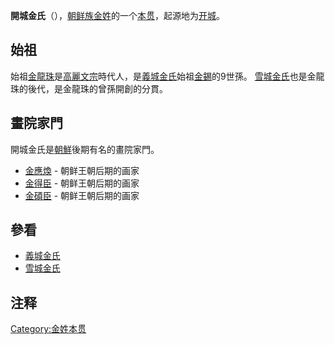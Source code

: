 {{韩国姓氏
|姓氏=開城金氏
|籍贯={{flag|DPRK}}[[开城市|开城]]
|始祖=金龍珠
|宗始祖=金晙
|集姓村=[[平安南道|平安南道]][[龙冈郡|龙冈郡]]<br />[[忠清北道|忠清北道]][[永同郡|永同郡]]
|人物=金应焕{{ref|a|a}}
|年度=2000
|人口=約2萬
|备注={{unbulleted list |{{longitem |{{note|a|a}} 画家。}} }}
}}
'''開城金氏'''（{{kor|k=개성 김씨|hanja=開城 金氏}}），[[朝鲜族|朝鲜族]][[金姓|金姓]]的一个[[本贯|本贯]]，起源地为[[开城|开城]]。

== 始祖 ==
始祖[[金龍珠|金龍珠]]是[[高麗文宗|高麗文宗]]時代人，是[[義城金氏|義城金氏]]始祖[[金錫|金錫]]的9世孫。 
[[雪城金氏|雪城金氏]]也是金龍珠的後代，是金龍珠的曾孫開創的分貫。

== 畫院家門 ==
開城金氏是[[朝鮮|朝鮮]]後期有名的畫院家門。
* [[金應煥|金應煥]] - 朝鲜王朝后期的画家
* [[金得臣|金得臣]] - 朝鲜王朝后期的画家
* [[金碩臣|金碩臣]] - 朝鲜王朝后期的画家

== 參看 ==
* [[義城金氏|義城金氏]]
* [[雪城金氏|雪城金氏]]

== 注释 ==
<div class="references-small">
<references />
</div>

[[Category:金姓本贯|Category:金姓本贯]]